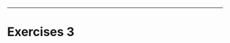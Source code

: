 ---
# Exercises 3

<!-- 1. Global or local spatial autocorrelation -->
<!-- 2. ?Local association functions -->
<!-- 3. ?predict - glm + randomForest -->
<!-- 4. ?interpolate - inverse distance weighted (IDW) -->